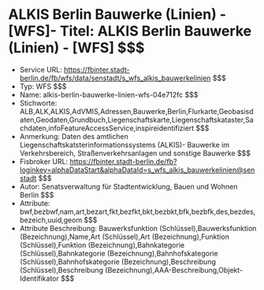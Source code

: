# ALKIS Berlin Bauwerke (Linien) - [WFS]- Titel: ALKIS Berlin Bauwerke (Linien) - [WFS] $$$
- Service URL: https://fbinter.stadt-berlin.de/fb/wfs/data/senstadt/s_wfs_alkis_bauwerkelinien $$$
- Typ: WFS $$$
- Name: alkis-berlin-bauwerke-linien-wfs-04e712fc $$$
- Stichworte: ALB,ALK,ALKIS,AdVMIS,Adressen,Bauwerke,Berlin,Flurkarte,Geobasisdaten,Geodaten,Grundbuch,Liegenschaftskarte,Liegenschaftskataster,Sachdaten,infoFeatureAccessService,inspireidentifiziert $$$
- Anmerkung: Daten des amtlichen Liegenschaftskatsterinformationssystems (ALKIS)- Bauwerke im Verkehrsbereich, Straßenverkehrsanlagen und sonstige Bauwerke $$$
- Fisbroker URL: https://fbinter.stadt-berlin.de/fb?loginkey=alphaDataStart&alphaDataId=s_wfs_alkis_bauwerkelinien@senstadt $$$
- Autor: Senatsverwaltung für Stadtentwicklung, Bauen und Wohnen Berlin $$$
- Attribute: bwf,bezbwf,nam,art,bezart,fkt,bezfkt,bkt,bezbkt,bfk,bezbfk,des,bezdes,bezeich,uuid,geom $$$
- Attribute Beschreibung: Bauwerksfunktion (Schlüssel),Bauwerksfunktion (Bezeichnung),Name,Art (Schlüssel),Art (Bezeichnung),Funktion (Schlüssel),Funktion (Bezeichnung),Bahnkategorie (Schlüssel),Bahnkategorie (Bezeichnung),Bahnhofskategorie (Schlüssel),Bahnhofskategorie (Bezeichnung),Beschreibung (Schlüssel),Beschreibung (Bezeichnung),AAA-Beschreibung,Objekt-Identifikator $$$
